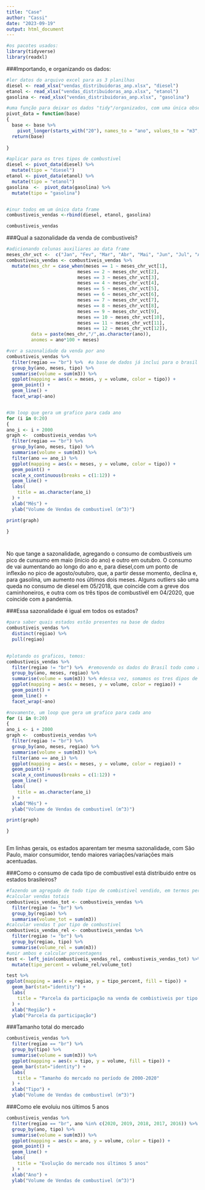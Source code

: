 ---
title: "Case"
author: "Cassi"
date: "2023-09-19"
output: html_document
---

```{r setup, include=FALSE}
#os pacotes usados:
library(tidyverse)
library(readxl)

```

###Importando, e organizando os dados:

```{r, fig.height= 16, fig.width=14}

#ler datos do arquivo excel para as 3 planilhas
diesel <- read_xlsx("vendas_distribuidoras_anp.xlsx", "diesel")
etanol <- read_xlsx("vendas_distribuidoras_anp.xlsx", "etanol")
gasolina <- read_xlsx("vendas_distribuidoras_anp.xlsx", "gasolina")

#uma função para deixar os dados "tidy"/organizados, com uma única observação por linha, uma uníca variavel por coluna
pivot_data = function(base)
{
  base <- base %>% 
    pivot_longer(starts_with("20"), names_to = "ano", values_to = "m3", names_transform = list(ano = as.integer))
  return(base)
  
}

#aplicar para os tres tipos de combustivel
diesel <- pivot_data(diesel) %>% 
  mutate(tipo = "diesel")
etanol <- pivot_data(etanol) %>% 
  mutate(tipo = "etanol")
gasolina  <-  pivot_data(gasolina) %>% 
  mutate(tipo = "gasolina")


#inur todos em um único data frame
combustiveis_vendas <-rbind(diesel, etanol, gasolina)

combustiveis_vendas

```

###Qual a sazonalidade da venda de combustiveis?

```{r}

#adicionando colunas auxiliares ao data frame
meses_chr_vct <-  c("Jan", "Fev", "Mar", "Abr", "Mai", "Jun", "Jul", "Ago", "Set", "Out", "Nov", "Dez")
combustiveis_vendas <- combustiveis_vendas %>% 
  mutate(mes_chr = case_when(meses == 1 ~ meses_chr_vct[1],
                          meses == 2 ~ meses_chr_vct[2],
                          meses == 3 ~ meses_chr_vct[3],
                          meses == 4 ~ meses_chr_vct[4],
                          meses == 5 ~ meses_chr_vct[5],
                          meses == 6 ~ meses_chr_vct[6],
                          meses == 7 ~ meses_chr_vct[7],
                          meses == 8 ~ meses_chr_vct[8],
                          meses == 9 ~ meses_chr_vct[9],
                          meses == 10 ~ meses_chr_vct[10],
                          meses == 11 ~ meses_chr_vct[11],
                          meses == 12 ~ meses_chr_vct[12]),
         data = paste(mes_chr,"/",as.character(ano)),
         anomes = ano*100 + meses)

#ver a sazonalidade da venda por ano
combustiveis_vendas %>%
  filter(regiao == "br") %>%  #a base de dados já inclui para o brasil todo, então não é necessario fazer a soma
  group_by(ano, meses, tipo) %>% 
  summarise(volume = sum(m3)) %>%
  ggplot(mapping = aes(x = meses, y = volume, color = tipo)) + 
  geom_point() +
  geom_line() +
  facet_wrap(~ano)


#Um loop que gera um grafico para cada ano
for (i in 0:20) 
{
ano_i <- i + 2000
graph <-  combustiveis_vendas %>%
  filter(regiao == "br") %>% 
  group_by(ano, meses, tipo) %>% 
  summarise(volume = sum(m3)) %>%
  filter(ano == ano_i) %>% 
  ggplot(mapping = aes(x = meses, y = volume, color = tipo)) + 
  geom_point() +
  scale_x_continuous(breaks = c(1:12)) +
  geom_line() +
  labs(
    title = as.character(ano_i)
  ) +
  xlab("Mês") +
  ylab("Volume de Vendas de combustivel (m^3)")

print(graph)

}




```

No que tange a sazonalidade, agregando o consumo de combustiveis um pico de cunsumo em maio (inicio do ano) e outro em outubro. O consumo de vai aumentando ao longo do ano e, para diesel,com um ponto de inflexão no pico de agosto/outubro, que, a partir desse momento, declina e, para gasolina, um aumento nos últimos dois meses. Alguns outliers são uma queda no consumo de diesel em 05/2018, que coincide com a greve dos caminhoneiros, e outra com os três tipos de combustivél em 04/2020, que coincide com a pandemia.


###Essa sazonalidade é igual em todos os estados?

```{r}
#para saber quais estados estão presentes na base de dados
combustiveis_vendas %>%
  distinct(regiao) %>% 
  pull(regiao)
  

#plotando os graficos, temos:
combustiveis_vendas %>%
  filter(regiao != "br") %>%  #removendo os dados do Brasil todo como agregado da análise
  group_by(ano, meses, regiao) %>% 
  summarise(volume = sum(m3)) %>% #dessa vez, somamos os tres dipos de combustivel para ter uma soma da venda total de combustiveis por ano e mes por região
  ggplot(mapping = aes(x = meses, y = volume, color = regiao)) + 
  geom_point() +
  geom_line() +
  facet_wrap(~ano)

#novamente, um loop que gera um grafico para cada ano
for (i in 0:20) 
{
ano_i <- i + 2000
graph <-  combustiveis_vendas %>%
  filter(regiao != "br") %>%
  group_by(ano, meses, regiao) %>%
  summarise(volume = sum(m3)) %>%
  filter(ano == ano_i) %>% 
  ggplot(mapping = aes(x = meses, y = volume, color = regiao)) + 
  geom_point() +
  scale_x_continuous(breaks = c(1:12)) +
  geom_line() +
  labs(
    title = as.character(ano_i)
  ) +
  xlab("Mês") +
  ylab("Volume de Vendas de combustivel (m^3)")

print(graph)

}



```

Em linhas gerais, os estados aparentam ter mesma sazonalidade, com São Paulo, maior consumidor, tendo maiores variações/variações mais acentuadas.


###Como o consumo de cada tipo de combustível está distribuido entre os estados brasileiros?

```{r}

#fazendo um agregado de todo tipo de combistivel vendido, em termos percentuais, por região, no período de 2000-2020, temos:
#calcular vendas totais
combustiveis_vendas_tot <- combustiveis_vendas %>%
  filter(regiao != "br") %>% 
  group_by(regiao) %>% 
  summarise(volume_tot = sum(m3))
#calcular vendas t por tipo de combustivel
combustiveis_vendas_rel <- combustiveis_vendas %>%
  filter(regiao != "br") %>% 
  group_by(regiao, tipo) %>% 
  summarise(volume_rel = sum(m3))
#unir ambos e calcular porcentagens
test <- left_join(combustiveis_vendas_rel, combustiveis_vendas_tot) %>% 
  mutate(tipo_percent = volume_rel/volume_tot)

test %>% 
ggplot(mapping = aes(x = regiao, y = tipo_percent, fill = tipo)) + 
  geom_bar(stat="identity") +
  labs(
    title = "Parcela da participação na venda de combistiveis por tipo de combústivel e região no periodo de 2000-2020"
  ) +
  xlab("Região") +
  ylab("Parcela da participação")


```

###Tamanho total do mercado

```{r}

combustiveis_vendas %>%
  filter(regiao == "br") %>% 
  group_by(tipo) %>% 
  summarise(volume = sum(m3)) %>% 
  ggplot(mapping = aes(x = tipo, y = volume, fill = tipo)) + 
  geom_bar(stat="identity") +
  labs(
    title = "Tamanho do mercado no período de 2000-2020"
  ) +
  xlab("Tipo") +
  ylab("Volume de Vendas de combustivel (m^3)")


```

###Como ele evoluiu nos últimos 5 anos

```{r}

combustiveis_vendas %>%
  filter(regiao == "br", ano %in% c(2020, 2019, 2018, 2017, 2016)) %>%  # selecionando os últimos 5 anos presentes na base
  group_by(ano, tipo) %>% 
  summarise(volume = sum(m3)) %>%
  ggplot(mapping = aes(x = ano, y = volume, color = tipo)) + 
  geom_point() +
  geom_line() +
  labs(
    title = "Evolução do mercado nos últimos 5 anos"
  ) +
  xlab("Ano") +
  ylab("Volume de Vendas de combustivel (m^3)")


```



